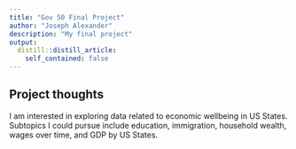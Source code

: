 ```yaml
---
title: "Gov 50 Final Project"
author: "Joseph Alexander"
description: "My final project"
output:
  distill::distill_article:
    self_contained: false
---
```




## Project thoughts

I am interested in exploring data related to economic wellbeing in US States. Subtopics I could pursue include education, immigration, household wealth, wages over time, and GDP by US States.  